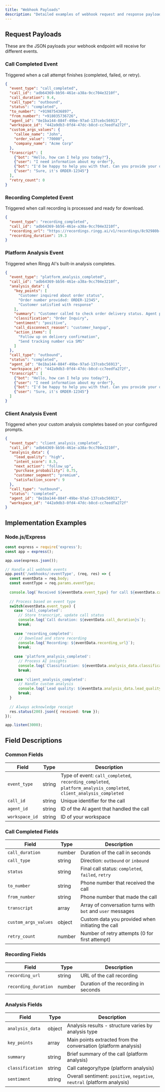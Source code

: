 ```yaml
---
title: "Webhook Payloads"
description: "Detailed examples of webhook request and response payloads for all event types"
---
```


## Request Payloads

These are the JSON payloads your webhook endpoint will receive for different events.

### Call Completed Event

Triggered when a call attempt finishes (completed, failed, or retry).

```json
{
  "event_type": "call_completed",
  "call_id": "adb64369-bb56-461e-a38a-9cc704e3210f",
  "call_duration": 9.4,
  "call_type": "outbound",
  "status": "completed",
  "to_number": "+919875436897",
  "from_number": "+918035736726",
  "agent_id": "8e1ba144-884f-49be-97ad-137cebc56913",
  "workspace_id": "442a9db3-0fd4-47dc-b8cd-cc7eedfa272f",
  "custom_args_values": {
    "callee_name": "John",
    "order_value": "70000",
    "company_name": "Acme Corp"
  },
  "transcript": [
    {"bot": "Hello, how can I help you today?"},
    {"user": "I need information about my order"},
    {"bot": "I'd be happy to help you with that. Can you provide your order number?"},
    {"user": "Sure, it's ORDER-12345"}
  ],
  "retry_count": 0
}
```

### Recording Completed Event

Triggered when call recording is processed and ready for download.

```json
{
  "event_type": "recording_completed",
  "call_id": "adb64369-bb56-461e-a38a-9cc704e3210f",
  "recording_url": "https://recordings.ringg.ai/v1/recordings/8c92980b-f47c-4b8b-877f-6daa81ab1d9e.mp3",
  "recording_duration": 19.3
}
```

### Platform Analysis Event

Triggered when Ringg AI's built-in analysis completes.

```json
{
  "event_type": "platform_analysis_completed",
  "call_id": "adb64369-bb56-461e-a38a-9cc704e3210f",
  "analysis_data": {
    "key_points": [
      "Customer inquired about order status",
      "Order number provided: ORDER-12345",
      "Customer satisfied with response"
    ],
    "summary": "Customer called to check order delivery status. Agent provided tracking information and estimated delivery date.",
    "classification": "Order Inquiry",
    "sentiment": "positive",
    "call_disconnect_reason": "customer_hangup",
    "action_items": [
      "Follow up on delivery confirmation",
      "Send tracking number via SMS"
    ]
  },
  "call_type": "outbound",
  "status": "completed",
  "agent_id": "8e1ba144-884f-49be-97ad-137cebc56913",
  "workspace_id": "442a9db3-0fd4-47dc-b8cd-cc7eedfa272f",
  "transcript": [
    {"bot": "Hello, how can I help you today?"},
    {"user": "I need information about my order"},
    {"bot": "I'd be happy to help you with that. Can you provide your order number?"},
    {"user": "Sure, it's ORDER-12345"}
  ]
}
```

### Client Analysis Event

Triggered when your custom analysis completes based on your configured prompts.

```json
{
  "event_type": "client_analysis_completed",
  "call_id": "adb64369-bb56-461e-a38a-9cc704e3210f",
  "analysis_data": {
    "lead_quality": "high",
    "intent_score": 8.5,
    "next_action": "follow_up",
    "purchase_probability": 0.75,
    "customer_segment": "premium",
    "satisfaction_score": 9
  },
  "call_type": "outbound",
  "status": "completed",
  "agent_id": "8e1ba144-884f-49be-97ad-137cebc56913",
  "workspace_id": "442a9db3-0fd4-47dc-b8cd-cc7eedfa272f"
}
```


## Implementation Examples

### Node.js/Express

```javascript
const express = require('express');
const app = express();

app.use(express.json());

// Handle all webhook events
app.post('/webhooks/:eventType', (req, res) => {
  const eventData = req.body;
  const eventType = req.params.eventType;
  
  console.log(`Received ${eventData.event_type} for call ${eventData.call_id}`);
  
  // Process based on event type
  switch(eventData.event_type) {
    case 'call_completed':
      // Store transcript, update call status
      console.log(`Call duration: ${eventData.call_duration}s`);
      break;
      
    case 'recording_completed':
      // Download and store recording
      console.log(`Recording: ${eventData.recording_url}`);
      break;
      
    case 'platform_analysis_completed':
      // Process AI insights
      console.log(`Classification: ${eventData.analysis_data.classification}`);
      break;
      
    case 'client_analysis_completed':
      // Handle custom analysis
      console.log(`Lead quality: ${eventData.analysis_data.lead_quality}`);
      break;
  }
  
  // Always acknowledge receipt
  res.status(200).json({ received: true });
});

app.listen(3000);
```

## Field Descriptions

### Common Fields

| Field | Type | Description |
|-------|------|-------------|
| `event_type` | string | Type of event: `call_completed`, `recording_completed`, `platform_analysis_completed`, `client_analysis_completed` |
| `call_id` | string | Unique identifier for the call |
| `agent_id` | string | ID of the AI agent that handled the call |
| `workspace_id` | string | ID of your workspace |

### Call Completed Fields

| Field | Type | Description |
|-------|------|-------------|
| `call_duration` | number | Duration of the call in seconds |
| `call_type` | string | Direction: `outbound` or `inbound` |
| `status` | string | Final call status: `completed`, `failed`, `retry` |
| `to_number` | string | Phone number that received the call |
| `from_number` | string | Phone number that made the call |
| `transcript` | array | Array of conversation turns with `bot` and `user` messages |
| `custom_args_values` | object | Custom data you provided when initiating the call |
| `retry_count` | number | Number of retry attempts (0 for first attempt) |

### Recording Fields

| Field | Type | Description |
|-------|------|-------------|
| `recording_url` | string | URL of the call recording |
| `recording_duration` | number | Duration of the recording in seconds |

### Analysis Fields

| Field | Type | Description |
|-------|------|-------------|
| `analysis_data` | object | Analysis results - structure varies by analysis type |
| `key_points` | array | Main points extracted from the conversation (platform analysis) |
| `summary` | string | Brief summary of the call (platform analysis) |
| `classification` | string | Call category/type (platform analysis) |
| `sentiment` | string | Overall sentiment: `positive`, `negative`, `neutral` (platform analysis) | 